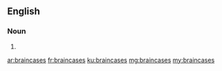 ==English==

===Noun===
{{head|en}}

# {{plural of|braincase}}

[[ar:braincases]]
[[fr:braincases]]
[[ku:braincases]]
[[mg:braincases]]
[[my:braincases]]